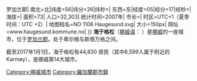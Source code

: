 {{城市|
城市名称=海于格松|
外文名称={{lang|no|Haugesund}}|
代表图像=Haugesund mot havet2.jpg|
市徽=Haugesund komm.svg|
市旗=Flag of Haugesund.svg|
国家={{flag|Norway}}|
区=罗加兰{{!}}罗加兰郡|
南北=北|纬度=56|纬分=26|纬秒=|
东西=东|经度=05|经分=17|经秒=|
海拔=|
面积=73|
人口=32,303|
统计时间=2007年|
市长={{lang|no|Petter Steen jr.}}|
时区=UTC+1（夏季时间：UTC +2）|
地图档名=NO 1106 Haugesund.svg|
大小=150px|
网址=www.haugesund.kommune.no|
}}
'''海于格松'''（[[挪威语|挪威语]]：{{lang|no|Haugesund}} {{audio|Haugesund.ogg|聆听}}）是[[挪威|挪威]]的一座城市，位于[[罗加兰|罗加兰郡]]。处于卑尔根与斯塔万格之间。

截至2017年1月1日，海于格松有44,830 居民（其中8,599人属于附近的Karmøy），是挪威第14大城市。 
{{Norway-geo-stub}}
{{Rogaland}}
{{Authority control}}
[[Category:挪威城市|Category:挪威城市]]
[[Category:羅加蘭郡市鎮|Category:羅加蘭郡市鎮]]